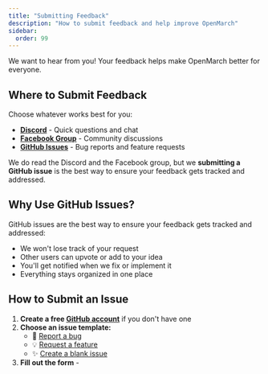 ```yaml
---
title: "Submitting Feedback"
description: "How to submit feedback and help improve OpenMarch"
sidebar:
  order: 99
---
```


We want to hear from you! Your feedback helps make OpenMarch better for everyone.

## Where to Submit Feedback

Choose whatever works best for you:

- **[Discord](https://discord.openmarch.com)** - Quick questions and chat
- **[Facebook Group](https://facebook-group.openmarch.com)** - Community discussions
- **[GitHub Issues](https://github.com/OpenMarch/OpenMarch/issues)** - Bug reports and feature requests

We do read the Discord and the Facebook group, but we **submitting a GitHub issue** is the best way to ensure your feedback gets tracked and addressed.

## Why Use GitHub Issues?

GitHub issues are the best way to ensure your feedback gets tracked and addressed:

- We won't lose track of your request
- Other users can upvote or add to your idea
- You'll get notified when we fix or implement it
- Everything stays organized in one place

## How to Submit an Issue

1. **Create a free [GitHub account](https://github.com/)** if you don't have one
2. **Choose an issue template:**
   - 🐛 [Report a bug](https://github.com/OpenMarch/OpenMarch/issues/new?template=bug_report.md)
   - 💡 [Request a feature](https://github.com/OpenMarch/OpenMarch/issues/new?template=feature_request.md)
   - ✨ [Create a blank issue](https://github.com/OpenMarch/OpenMarch/issues/new)
3. **Fill out the form** -
